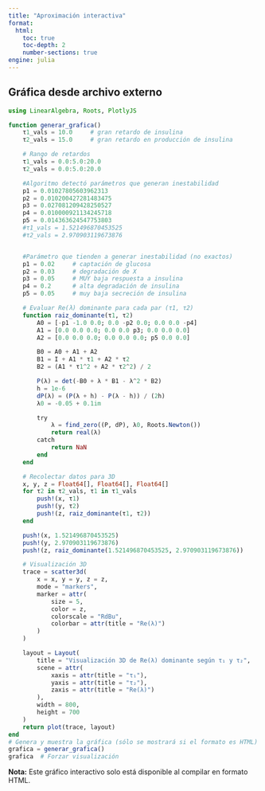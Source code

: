 ```yaml
---
title: "Aproximación interactiva"
format:
  html:
    toc: true
    toc-depth: 2
    number-sections: true
engine: julia
---
```


## Gráfica desde archivo externo

::: {.cell}
```julia
using LinearAlgebra, Roots, PlotlyJS

function generar_grafica()
    τ1_vals = 10.0     # gran retardo de insulina
    τ2_vals = 15.0     # gran retardo en producción de insulina

    # Rango de retardos
    τ1_vals = 0.0:5.0:20.0
    τ2_vals = 0.0:5.0:20.0

    #Algoritmo detectó parámetros que generan inestabilidad
    p1 = 0.01027805603962313
    p2 = 0.010200427281483475
    p3 = 0.027081209428250527
    p4 = 0.010000921134245718
    p5 = 0.014363624547753803
    #τ1_vals = 1.521496870453525
    #τ2_vals = 2.970903119673876


    #Parámetro que tienden a generar inestabilidad (no exactos)
    p1 = 0.02     # captación de glucosa
    p2 = 0.03     # degradación de X
    p3 = 0.05     # MUY baja respuesta a insulina
    p4 = 0.2      # alta degradación de insulina
    p5 = 0.05     # muy baja secreción de insulina

    # Evaluar Re(λ) dominante para cada par (τ1, τ2)
    function raiz_dominante(τ1, τ2)
        A0 = [-p1 -1.0 0.0; 0.0 -p2 0.0; 0.0 0.0 -p4]
        A1 = [0.0 0.0 0.0; 0.0 0.0 p3; 0.0 0.0 0.0]
        A2 = [0.0 0.0 0.0; 0.0 0.0 0.0; p5 0.0 0.0]

        B0 = A0 + A1 + A2
        B1 = I + A1 * τ1 + A2 * τ2
        B2 = (A1 * τ1^2 + A2 * τ2^2) / 2

        P(λ) = det(-B0 + λ * B1 - λ^2 * B2)
        h = 1e-6
        dP(λ) = (P(λ + h) - P(λ - h)) / (2h)
        λ0 = -0.05 + 0.1im

        try
            λ = find_zero((P, dP), λ0, Roots.Newton())
            return real(λ)
        catch
            return NaN
        end
    end

    # Recolectar datos para 3D
    x, y, z = Float64[], Float64[], Float64[]
    for τ2 in τ2_vals, τ1 in τ1_vals
        push!(x, τ1)
        push!(y, τ2)
        push!(z, raiz_dominante(τ1, τ2))
    end

    push!(x, 1.521496870453525)
    push!(y, 2.970903119673876)
    push!(z, raiz_dominante(1.521496870453525, 2.970903119673876))

    # Visualización 3D
    trace = scatter3d(
        x = x, y = y, z = z,
        mode = "markers",
        marker = attr(
            size = 5,
            color = z,
            colorscale = "RdBu",
            colorbar = attr(title = "Re(λ)")
        )
    )

    layout = Layout(
        title = "Visualización 3D de Re(λ) dominante según τ₁ y τ₂",
        scene = attr(
            xaxis = attr(title = "τ₁"),
            yaxis = attr(title = "τ₂"),
            zaxis = attr(title = "Re(λ)")
        ),
        width = 800,
        height = 700
    )
    return plot(trace, layout)
end
# Genera y muestra la gráfica (sólo se mostrará si el formato es HTML)
grafica = generar_grafica()
grafica  # Forzar visualización
```
:::

::: {.content-hidden when-format="pdf"}
**Nota:** Este gráfico interactivo solo está disponible al compilar en formato HTML.
:::
